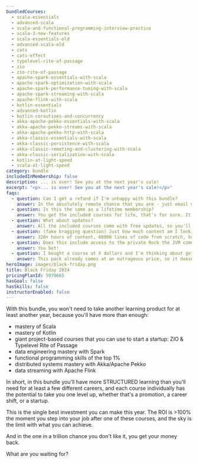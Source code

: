 ```yaml
---
bundledCourses:
  - scala-essentials
  - advanced-scala
  - scala-and-functional-programming-interview-practice
  - scala-3-new-features
  - scala-essentials-old
  - advanced-scala-old
  - cats
  - cats-effect
  - typelevel-rite-of-passage
  - zio
  - zio-rite-of-passage
  - apache-spark-essentials-with-scala
  - apache-spark-optimization-with-scala
  - apache-spark-performance-tuning-with-scala
  - apache-spark-streaming-with-scala
  - apache-flink-with-scala
  - kotlin-essentials
  - advanced-kotlin
  - kotlin-coroutines-and-concurrency
  - akka-apache-pekko-essentials-with-scala
  - akka-apache-pekko-streams-with-scala
  - akka-apache-pekko-http-with-scala
  - akka-classic-essentials-with-scala
  - akka-classic-persistence-with-scala
  - akka-classic-remoting-and-clustering-with-scala
  - akka-classic-serialization-with-scala
  - kotlin-at-light-speed
  - scala-at-light-speed
category: bundle
includedInMembership: false
description: ... is over! See you at the next year's sale!
excerpt: "<p>... is over! See you at the next year's sale!</p>"
faqs:
  - question: Can I get a refund if I'm unhappy with this bundle?
    answer: In the absolutely remote chance that you are - just email me and you'll have your money back.
  - question: Is this the same as a lifetime membership?
    answer: You get the included courses for life, that's for sure. It's just that this bundle doesn't contain any future courses, unlike the monthly/yearly membership.
  - question: What about updates?
    answer: All the included courses come with free updates, so you'll get all of them for free.
  - question: (fake bragging question) Just how much content am I looking at?
    answer: 320+ hours of content, 60000 lines of code from scratch, hundreds of lessons and hundreds of live examples and exercises. Plus takeaway slides.
  - question: Does this include access to the private Rock the JVM community?
    answer: You bet!
  - question: I bought a course at X dollars and I'm thinking about getting this bundle. Do you offer discounts?
    answer: This pack already comes at an outrageous price, so it doesn't have additional discounts. "Discount" is its middle name, for crying out loud 😄
heroImage: images/black-friday.png
title: Black Friday 2024
pricingPlanId: 5970665
hasGoal: false
hasSkills: false
instructorEnabled: false
---
```



<CourseLayout>
<Fragment slot="description">
    <Section title="$2715 worth of courses for $395." color="#003366">
        <Prose class="mx-auto max-w-3xl">
With this bundle, you won't need to take another learning product for at least another year, because you'll have more than enough:

- mastery of Scala
- mastery of Kotlin
- giant project-based courses that you can use to start a startup: ZIO & Typelevel Rite of Passage
- data engineering mastery with Spark
- functional programming skills of the top 1%
- distributed systems mastery with Akka/Apache Pekko
- data streaming with Apache Flink

In short, in this bundle you'll have more STRUCTURED learning than you'll need for at least a few different careers, and each course individually has the potential to take you one level up, whether that's a promotion, a career shift, or a startup.

This is the single best investment you can make this year. The ROI is >100% the moment you step into your job after one of these courses, and the sky is the limit with what you can achieve.

And in the one in a trillion chance you don't like it, you get your money back.

What are you waiting for?

</Prose>
</Section>

</Fragment>
</CourseLayout>
